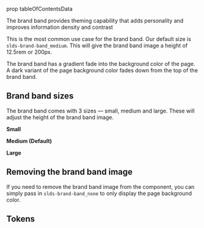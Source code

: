 prop tableOfContentsData

<div className="lead">
  The brand band provides theming capability that adds personality and improves information density and contrast
</div>

<TableOfContents data={tableOfContentsData} />

This is the most common use case for the brand band. Our default size is `slds-brand-band_medium`. This will give the brand band image a height of 12.5rem or 200px.

<BrandBandExample size="medium" />

The brand band has a gradient fade into the background color of the page. A dark variant of the page background color fades down from the top of the brand band.

## Brand band sizes

The brand band comes with 3 sizes — small, medium and large. These will adjust the height of the brand band image.

**Small**

<BrandBandExample size="small" />

**Medium (Default)**

<BrandBandExample size="medium" />

**Large**

<BrandBandExample size="large" />

## Removing the brand band image

If you need to remove the brand band image from the component, you can simply pass in `slds-brand-band_none` to only display the page background color.

<BrandBandExample size="none" />

## Tokens

<ColorToken token="BRAND_BACKGROUND_PRIMARY" />
<ColorToken token="BRAND_BACKGROUND_PRIMARY_TRANSPARENT" />
<ColorToken token="BRAND_BACKGROUND_DARK" />
<ColorToken token="BRAND_BACKGROUND_DARK_TRANSPARENT" />
